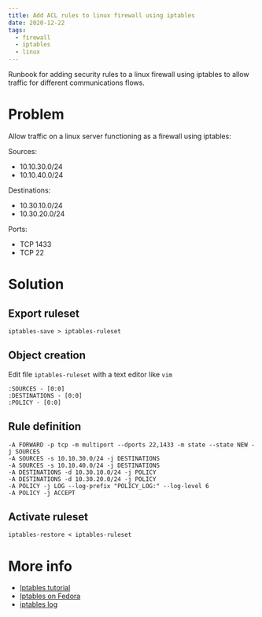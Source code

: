 ```yaml
---
title: Add ACL rules to linux firewall using iptables
date: 2020-12-22
tags:
  - firewall
  - iptables
  - linux
---
```


Runbook for adding security rules to a linux firewall using iptables to allow traffic for different communications flows.

Problem
=======

Allow traffic on a linux server functioning as a firewall using iptables:

Sources:
  - 10.10.30.0/24
  - 10.10.40.0/24

Destinations:
  - 10.30.10.0/24
  - 10.30.20.0/24

Ports:
  - TCP 1433
  - TCP 22

Solution
========

Export ruleset
--------------

```
iptables-save > iptables-ruleset
```

Object creation
---------------

Edit file `iptables-ruleset` with a text editor like `vim`

```
:SOURCES - [0:0]
:DESTINATIONS - [0:0]
:POLICY - [0:0]
```

Rule definition
---------------

```
-A FORWARD -p tcp -m multiport --dports 22,1433 -m state --state NEW -j SOURCES
-A SOURCES -s 10.10.30.0/24 -j DESTINATIONS
-A SOURCES -s 10.10.40.0/24 -j DESTINATIONS
-A DESTINATIONS -d 10.30.10.0/24 -j POLICY
-A DESTINATIONS -d 10.30.20.0/24 -j POLICY
-A POLICY -j LOG --log-prefix "POLICY_LOG:" --log-level 6
-A POLICY -j ACCEPT
```

Activate ruleset
----------------

```
iptables-restore < iptables-ruleset
```

More info
=========

- [Iptables tutorial](https://www.hostinger.com/tutorials/iptables-tutorial)
- [Iptables on Fedora](https://fedoraproject.org/wiki/How_to_edit_iptables_rules)
- [iptables log](https://stackoverflow.com/questions/21771684/iptables-log-and-drop-in-one-rule)